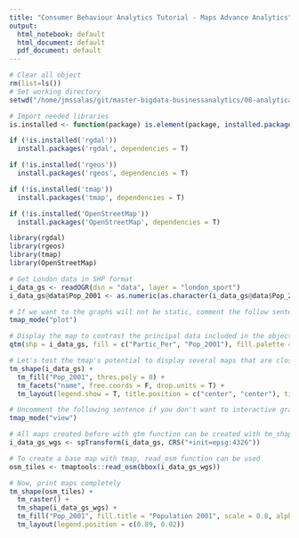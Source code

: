 ```yaml
---
title: "Consumer Behaviour Analytics Tutorial - Maps Advance Analytics"
output:
  html_notebook: default
  html_document: default
  pdf_document: default
---
```



```r
# Clear all object
rm(list=ls())
# Set working directory
setwd("/home/jmssalas/git/master-bigdata-businessanalytics/08-analytical-applications/03-location-analytics")
```


```r
# Import needed libraries
is.installed <- function(package) is.element(package, installed.packages())

if (!is.installed('rgdal')) 
  install.packages('rgdal', dependencies = T)

if (!is.installed('rgeos')) 
  install.packages('rgeos', dependencies = T)

if (!is.installed('tmap')) 
  install.packages('tmap', dependencies = T)

if (!is.installed('OpenStreetMap')) 
  install.packages('OpenStreetMap', dependencies = T)

library(rgdal)
library(rgeos)
library(tmap) 
library(OpenStreetMap)
```

```r
# Get London data in SHP format
i_data_gs <- readOGR(dsn = "data", layer = "london_sport")
i_data_gs@data$Pop_2001 <- as.numeric(as.character(i_data_gs@data$Pop_2001))
```

```r
# If we want to the graphs will not be static, comment the follow sentence
tmap_mode("plot")
```


```r
# Display the map to contrast the principal data included in the object
qtm(shp = i_data_gs, fill = c("Partic_Per", "Pop_2001"), fill.palette = "Blues", ncol = 2)
```


```r
# Let's test the tmap's potential to display several maps that are close between them
tm_shape(i_data_gs) +
  tm_fill("Pop_2001", thres.poly = 0) +
  tm_facets("name", free.coords = F, drop.units = T) +
  tm_layout(legend.show = T, title.position = c("center", "center"), title.size = 20)
```


```r
# Uncomment the following sentence if you don't want to interactive graph
tmap_mode("view")

# All maps created before with qtm function can be created with tm_shape followed by tm_fill (or other tm_ function). At first, we have to transform data in to CRS geographic.
i_data_gs_wgs <- spTransform(i_data_gs, CRS("+init=epsg:4326"))

# To create a base map with tmap, read_osm function can be used
osm_tiles <- tmaptools::read_osm(bbox(i_data_gs_wgs))

# Now, print maps completely
tm_shape(osm_tiles) +
  tm_raster() +
  tm_shape(i_data_gs_wgs) +
  tm_fill("Pop_2001", fill.title = "Population 2001", scale = 0.8, alpha = 0.5) +
  tm_layout(legend.position = c(0.89, 0.02))
```